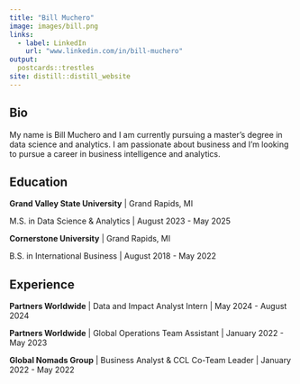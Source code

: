 ```yaml
---
title: "Bill Muchero"
image: images/bill.png
links:
  - label: LinkedIn
    url: "www.linkedin.com/in/bill-muchero"
output:
  postcards::trestles
site: distill::distill_website
---
```

 
## Bio

My name is Bill Muchero and I am currently pursuing a master's degree in data science
and analytics. I am passionate about business and I'm looking to pursue a career
in business intelligence and analytics.

## Education

**Grand Valley State University** | Grand Rapids, MI

M.S. in Data Science & Analytics | August 2023 - May 2025

**Cornerstone University** | Grand Rapids, MI

B.S. in International Business | August 2018 - May 2022

## Experience

**Partners Worldwide** |  Data and Impact Analyst Intern | May 2024 - August 2024

**Partners Worldwide** | Global Operations Team Assistant | January 2022 - May 2023

**Global Nomads Group** | Business Analyst & CCL Co-Team Leader | January 2022 - May 2022
